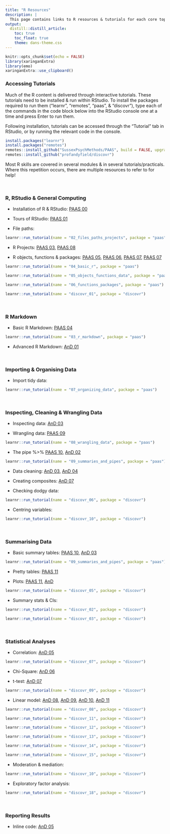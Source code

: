 ```yaml
---
title: "R Resources"
description: |
  This page contains links to R resources & tutorials for each core topic covered in PAAS, AnD, DS & QQM
output:
  distill::distill_article:
    toc: true
    toc_float: true
    theme: dans-theme.css
---
```


```r
knitr::opts_chunk$set(echo = FALSE)
library(xaringanExtra)
library(emo)
xaringanExtra::use_clipboard()
```

### Accessing Tutorials

Much of the R content is delivered through interactive tutorials. These tutorials need to be installed & run within RStudio. To install the packages required to run them ("learnr", "remotes", "paas", & "discovr"), type each of the commands in the code block below into the RStudio console one at a time and press Enter to run them.

Following installation, tutorials can be accessed through the "Tutorial" tab in RStudio, or by running the relevant code in the console.

```r

install.packages("learnr")
install.packages("remotes")
remotes::install_github("SussexPsychMethods/PAAS", build = FALSE, upgrade = "never")
remotes::install_github("profandyfield/discovr")

```

Most R skills are covered in several modules & in several tutorials/practicals. Where this repetition occurs, there are multiple resources to refer to for help!

<br>

### R, RStudio & General Computing

-   Installation of R & RStudio: [PAAS 00](https://canvas.sussex.ac.uk/courses/12684/pages/r-resources)

-   Tours of RStudio: [PAAS 01](https://paas.netlify.app/tut01_alternative/)

-   File paths:

```r
learnr::run_tutorial(name = "02_files_paths_projects", package = "paas")
```

-   R Projects: [PAAS 03](https://paas.netlify.app/practicals/02_project_files/slides/#1), [PAAS 08](https://paas.netlify.app/practicals/07_organizing_data/slides/#1)

-   R objects, functions & packages: [PAAS 05](https://paas.netlify.app/practicals/04_writing_code/worksheets/), [PAAS 06](https://paas.netlify.app/practicals/05_data_structures/slides/#1), [PAAS 07](https://paas.netlify.app/practicals/06_packages_functions/slides/#1), [PAAS 07](https://paas.netlify.app/practicals/06_packages_functions/worksheets/?type=tutor)

```r
learnr::run_tutorial(name = "04_basic_r", package = "paas")
```

```r
learnr::run_tutorial(name = "05_objects_functions_data", package = "paas")
```

```r
learnr::run_tutorial(name = "06_functions_packages", package = "paas")
```

```r
learnr::run_tutorial(name = "discovr_01", package = "discovr")
```

<br>

### R Markdown

-   Basic R Markdown: [PAAS 04](https://paas.netlify.app/practicals/03_r_markdown/slides/#1)

```r
learnr::run_tutorial(name = "03_r_markdown", package = "paas")
```

-   Advanced R Markdown: [AnD 01](https://and.netlify.app/tutorials/01/)

<br>

### Importing & Organising Data

-   Import tidy data:

```r
learnr::run_tutorial(name = "07_organizing_data", package = "paas")
```

<br>

### Inspecting, Cleaning & Wrangling Data

-   Inspecting data: [AnD 03](https://and.netlify.app/practicals/03/worksheet/?sol=true#inspecting-data)

-   Wrangling data: [PAAS 09](https://paas.netlify.app/practicals/08_data_wrangling/slides/#1)

```r
learnr::run_tutorial(name = "08_wrangling_data", package = "paas")
```

-   The pipe %\>% [PAAS 10](https://paas.netlify.app/practicals/09_grouping_summarising/slides/#1), [AnD 02](https://and.netlify.app/tutorials/02/)

```r
learnr::run_tutorial(name = "09_summaries_and_pipes", package = "paas")
```

-   Data cleaning: [AnD 03](https://and.netlify.app/practicals/03/worksheet/?sol=true#cleaning), [AnD 04](https://and.netlify.app/practicals/04/worksheet/?sol=true#part-1-data-cleaning)

-   Creating composites: [AnD 07](https://and.netlify.app/tutorials/07/)

-   Checking dodgy data:

```r
learnr::run_tutorial(name = "discovr_06", package = "discovr")
```

-   Centring variables:

```r
learnr::run_tutorial(name = "discovr_10", package = "discovr")
```

<br>

### Summarising Data

-   Basic summary tables: [PAAS 10](https://paas.netlify.app/practicals/09_grouping_summarising/slides/#1), [AnD 03](https://and.netlify.app/practicals/03/worksheet/?sol=true#descriptives)

```r
learnr::run_tutorial(name = "09_summaries_and_pipes", package = "paas")
```

-   Pretty tables: [PAAS 11](https://paas.netlify.app/practicals/10_tables_and_plots/slides/#1)

-   Plots: [PAAS 11](https://paas.netlify.app/practicals/10_tables_and_plots/slides/#1), [AnD](https://and.netlify.app/practicals/02/worksheet/?sol=true#part-2-tables-and-visualisations)

```r
learnr::run_tutorial(name = "discovr_05", package = "discovr")
```

-   Summary stats & CIs:

```r
learnr::run_tutorial(name = "discovr_02", package = "discovr")
```

```r
learnr::run_tutorial(name = "discovr_03", package = "discovr")
```

<br>

### Statistical Analyses

-   Correlation: [AnD 05](https://and.netlify.app/tutorials/05/)

```r
learnr::run_tutorial(name = "discovr_07", package = "discovr")
```

-   Chi-Square: [AnD 06](https://and.netlify.app/tutorials/06/)

-   t-test: [AnD 07](https://and.netlify.app/tutorials/07/)

```r
learnr::run_tutorial(name = "discovr_09", package = "discovr")
```

-   Linear model: [AnD 08](https://and.netlify.app/tutorials/08/), [AnD 09](https://and.netlify.app/tutorials/09/), [AnD 10](https://and.netlify.app/tutorials/10/), [AnD 11](https://and.netlify.app/tutorials/11/)

```r
learnr::run_tutorial(name = "discovr_08", package = "discovr")
```

```r
learnr::run_tutorial(name = "discovr_11", package = "discovr")
```

```r
learnr::run_tutorial(name = "discovr_12", package = "discovr")
```

```r
learnr::run_tutorial(name = "discovr_13", package = "discovr")
```

```r
learnr::run_tutorial(name = "discovr_14", package = "discovr")
```

```r
learnr::run_tutorial(name = "discovr_15", package = "discovr")
```

-   Moderation & mediation:

```r
learnr::run_tutorial(name = "discovr_10", package = "discovr")
```

-   Exploratory factor analysis:

```r
learnr::run_tutorial(name = "discovr_18", package = "discovr")
```

<br>

### Reporting Results

-   Inline code: [AnD 05](https://and.netlify.app/tutorials/05/#optional-inline-coding)

<br>
